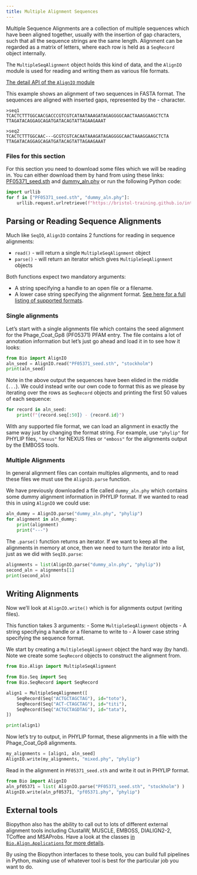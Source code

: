 ```yaml
---
title: Multiple Alignment Sequences
---
```



Multiple Sequence Alignments are a collection of multiple sequences which have been aligned together, usually with the insertion of gap characters, such that all the sequence strings are the same length. Alignment can be regarded as a matrix of letters, where each row is held as a `SeqRecord` object internally.

The `MultipleSeqAlignment` object holds this kind of data, and the `AlignIO` module is used for reading and writing them as various file formats.

[The detail API of the `AlignIO` module](http://biopython.org/DIST/docs/api/Bio.AlignIO-module.html)

::: {#keypointsN .callout-tip icon=false title='Alignment files'}
This example shows an alignment of two sequences in FASTA format. The sequences are aligned with inserted gaps, represented by the - character.

```
>seq1
TCACTCTTTGGCAACGACCCGTCGTCATAATAAAGATAGAGGGGCAACTAAAGGAAGCTCTA
TTAGATACAGGAGCAGATGATACAGTATTAGAAGAAAT

>seq2
TCACTCTTTGGCAAC---GCGTCGTCACAATAAAGATAGAGGGGCAACTAAAGGAAGCTCTA
TTAGATACAGGAGCAGATGATACAGTATTAGAAGAAAT
```
:::

### Files for this section

For this section you need to download some files which we will be reading in. You can either download them by hand from using these links: [PF05371_seed.sth](https://bristol-training.github.io/introduction-to-biopython/data/PF05371_seed.sth) and [dummy_aln.phy](https://bristol-training.github.io/introduction-to-biopython/data/dummy_aln.phy) or run the following Python code:


```python
import urllib
for f in ["PF05371_seed.sth", "dummy_aln.phy"]:
    urllib.request.urlretrieve(f"https://bristol-training.github.io/introduction-to-biopython/data/{f}", f)
```

## Parsing or Reading Sequence Alignments
Much like `SeqIO`, `AlignIO` contains 2 functions for reading in sequence alignments:

- `read()` - will return a single `MultipleSeqAlignment` object
- `parse()` - will return an iterator which gives `MultipleSeqAlignment` objects

Both functions expect two mandatory arguments:

- A string specifying a handle to an open file or a filename.
- A lower case string specifying the alignment format. [See here for a full listing of supported formats](http://biopython.org/wiki/AlignIO).

### Single alignments

Let's start with a single alignments file which contains the seed alignment for the Phage_Coat_Gp8 (PF05371) PFAM entry. The file contains a lot of annotation information but let's just go ahead and load it in to see how it looks:


```python
from Bio import AlignIO
aln_seed = AlignIO.read("PF05371_seed.sth", "stockholm")
print(aln_seed)
```


Note in the above output the sequences have been elided in the middle (`...`). We could instead write our own code to format this as we please by iterating over the rows as `SeqRecord` objects and printing the first 50 values of each sequence:


```python
for record in aln_seed:
    print(f"{record.seq[:50]} - {record.id}")
```


With any supported file format, we can load an alignment in exactly the same way just by changing the format string. For example, use `"phylip"` for PHYLIP files, `"nexus"` for NEXUS files or `"emboss"` for the alignments output by the EMBOSS tools.

### Multiple Alignments

In general alignment files can contain multiples alignments, and to read these files we must use the `AlignIO.parse` function.

We have previously downloaded a file called `dummy_aln.phy` which contains some dummy alignment information in PHYLIP format. If we wanted to read this in using `AlignIO` we could use:


```python
aln_dummy = AlignIO.parse("dummy_aln.phy", "phylip")
for alignment in aln_dummy:
    print(alignment)
    print("---")
```


The `.parse()` function returns an iterator. If we want to keep all the alignments in memory at once, then we need to turn the iterator into a list, just as we did with `SeqIO.parse`:


```python
alignments = list(AlignIO.parse("dummy_aln.phy", "phylip"))
second_aln = alignments[1]
print(second_aln)
```


## Writing Alignments

Now we’ll look at `AlignIO.write()` which is for alignments output (writing files). 

This function takes 3 arguments: 
- Some `MultipleSeqAlignment` objects 
- A string specifying a handle or a filename to write to
- A lower case string specifying the sequence format.

We start by creating a `MultipleSeqAlignment` object the hard way (by hand). Note we create some `SeqRecord` objects to construct the alignment from.


```python
from Bio.Align import MultipleSeqAlignment

from Bio.Seq import Seq
from Bio.SeqRecord import SeqRecord

align1 = MultipleSeqAlignment([
    SeqRecord(Seq("ACTGCTAGCTAG"), id="toto"),
    SeqRecord(Seq("ACT-CTAGCTAG"), id="titi"),
    SeqRecord(Seq("ACTGCTAGDTAG"), id="tata"),
])

print(align1)
```


Now let's try to output, in PHYLIP format, these alignments in a file with the Phage_Coat_Gp8 alignments.


```python
my_alignments = [align1, aln_seed]
AlignIO.write(my_alignments, "mixed.phy", "phylip")
```


::: {#exampleN .callout-note icon=false title='Exercise'}

Read in the alignment in `PF05371_seed.sth` and write it out in PHYLIP format.

:::

::: {#answerN .callout-caution icon=false title='Answer' collapse="true"}
```python
from Bio import AlignIO
aln_pf05371 = list( AlignIO.parse("PF05371_seed.sth", "stockholm") )
AlignIO.write(aln_pf05371, "pf05371.phy", "phylip")
```

:::

## External tools

Biopython also has the ability to call out to lots of different external alignment tools including ClustalW, MUSCLE, EMBOSS, DIALIGN2-2, TCoffee and MSAProbs. Have a look at the classes [in `Bio.Align.Applications` for more details](https://biopython.org/docs/latest/api/Bio.Align.Applications.html).

By using the Biopython interfaces to these tools, you can build full pipelines in Python, making use of whatever tool is best for the particular job you want to do.
